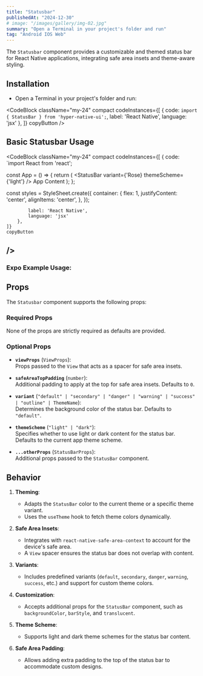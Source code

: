 ```yaml
---
title: "Statusbar"
publishedAt: "2024-12-30"
# image: "/images/gallery/img-02.jpg"
summary: "Open a Terminal in your project's folder and run"
tag: "Android IOS Web"
---
```


The `Statusbar` component provides a customizable and themed status bar for React Native applications, integrating safe area insets and theme-aware styling.

## Installation

* Open a Terminal in your project's folder and run:


<CodeBlock className="my-24"
    compact
    codeInstances={[
        {
            code: `import { StatusBar } from 'hyper-native-ui';`,
            label: 'React Native',
            language: 'jsx'
        },
    ]}
    copyButton
/>
## Basic Statusbar Usage

<CodeBlock className="my-24"
    compact
    codeInstances={[
        {
            code: `import React from 'react';

const App = () => {
    return (
        <View style={styles.container}>
            <StatusBar variant={'Rose} themeScheme={'light'} />
            <Text>App Content</Text>
        </View>
    );
};

const styles = StyleSheet.create({
    container: {
        flex: 1,
        justifyContent: 'center',
        alignItems: 'center',
    },
});

            label: 'React Native',
            language: 'jsx'
        },
    ]}
    copyButton
/>
---
### **Expo Example Usage:**
<div 
data-snack-id="@akashmondal0/statusbar-hyper-native-ui" 
data-snack-platform="web" 
data-snack-preview="true" 
data-snack-theme="dark" 
style={{
  "overflow":"hidden",
  "background":"#0C0D0E",
  "border":"1px solid var(--color-border)",
  "borderRadius":"4px",
  "height":"505px",
  "width":"100%"
}}></div>
<script async src="https://snack.expo.dev/embed.js"></script>

## Props

The `Statusbar` component supports the following props:

### Required Props

None of the props are strictly required as defaults are provided.

### Optional Props

- **`viewProps`** (`ViewProps`):  
  Props passed to the `View` that acts as a spacer for safe area insets.

- **`safeAreaTopPadding`** (`number`):  
  Additional padding to apply at the top for safe area insets. Defaults to `0`.

- **`variant`** (`"default" | "secondary" | "danger" | "warning" | "success" | "outline" | ThemeName`):  
  Determines the background color of the status bar. Defaults to `"default"`.

- **`themeScheme`** (`"light" | "dark"`):  
  Specifies whether to use light or dark content for the status bar. Defaults to the current app theme scheme.

- **`...otherProps`** (`StatusBarProps`):  
  Additional props passed to the `StatusBar` component.

## Behavior

1. **Theming**:  
   - Adapts the `StatusBar` color to the current theme or a specific theme variant.  
   - Uses the `useTheme` hook to fetch theme colors dynamically.

2. **Safe Area Insets**:  
   - Integrates with `react-native-safe-area-context` to account for the device's safe area.  
   - A `View` spacer ensures the status bar does not overlap with content.

3. **Variants**:  
   - Includes predefined variants (`default`, `secondary`, `danger`, `warning`, `success`, etc.) and support for custom theme colors.

4. **Customization**:
    - Accepts additional props for the `StatusBar` component, such as `backgroundColor`, `barStyle`, and `translucent`.

5. **Theme Scheme**:
    - Supports light and dark theme schemes for the status bar content.

6. **Safe Area Padding**:
    - Allows adding extra padding to the top of the status bar to accommodate custom designs.